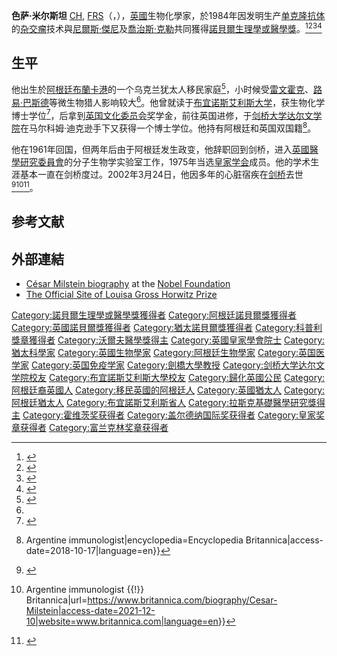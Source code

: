 {{Infobox scientist
| name              = César Milstein
| image             = File:Milstein lnp restauración.jpg
| image_size       = 150px
| caption           = 
| birth_date        = {{birth date|df=yes|1927|10|08}}
| birth_place       = 阿根廷[[布兰卡港|布兰卡港]]
| death_date        = {{death date and age|df=yes|2002|03|24|1927|10|08}}
| death_place       = 英格兰[[剑桥|剑桥]]
| nationality       =
| field             = [[生物化学|生物化学]]
| work_institutions = 
| alma_mater = {{Plainlist|
* [[布宜诺斯艾利斯大学|布宜诺斯艾利斯大学]]
* [[剑桥大学|剑桥大学]]}}
| doctoral_advisor  = Andrés O.M. Stoppani
| doctoral_students = 
| known_for         = 
| author_abbrev_bot = 
| author_abbrev_zoo = 
| influences        = 
| influenced        = 
| prizes            =   {{Plainlist|
* [[Fellow_of_the_Royal_Society|FRS]] <small>(1975)</small>
* [[霍维茨奖|霍维茨奖]] <small>(1980)</small>
* [[沃尔夫医学奖|沃尔夫医学奖]] <small>(1980)</small>
* [[威廉·贝特·哈迪奖|威廉·贝特·哈迪奖]] <small>(1981)</small>
* [[汉斯·克雷布斯爵士奖章|汉斯·克雷布斯爵士奖章]] {{small|(1981)}}
* [[富兰克林奖章|富兰克林奖章]] <small>(1982)</small>
* [[諾貝爾生理學或醫學獎|諾貝爾生理學或醫學獎]] <small>(1984)</small>
* [[科普利奖章|科普利奖章]] <small>(1989)</small>}}
| footnotes         = 
|spouse={{marriage|Celia Prilleltensky|1953}}<ref>{{Cite web | url=http://www.biochemist.org/bio/02404/0048/024040048.pdf | title=Michael Clark, Obituary César Milstein (1927–2002), biochemist.org | access-date=11 February 2013 | archive-url=https://web.archive.org/web/20150923185919/http://www.biochemist.org/bio/02404/0048/024040048.pdf | archive-date=23 September 2015 | url-status=dead }}</ref>
}}
'''色萨·米尔斯坦'''  [[Order_of_the_Companions_of_Honour|CH]], [[Royal_Society|FRS]]（{{lang-en|César Milstein}}，{{bd|1927年|10月8日|2002年|3月24日}}），[[英國|英國]]生物化學家，於1984年因发明生产[[单克隆抗体|单克隆抗体]]的[[杂交瘤|杂交瘤]]技术與[[尼爾斯·傑尼|尼爾斯·傑尼]]及[[喬治斯·克勒|喬治斯·克勒]]共同獲得[[諾貝爾生理學或醫學獎|諾貝爾生理學或醫學獎]]。<ref>{{cite journal|last=Raju|first=T N|date=January 2000|title=The Nobel chronicles. 1984: Niels Kai Jerne, (1911–94); César Milstein (b 1926); and Georges Jean Franz Köhler (1946–95)|journal=[[The_Lancet|The Lancet]]|volume=355|issue=9197|pages=75|pmid=10615922|doi=10.1016/S0140-6736(05)72025-0|s2cid=54392404}}</ref><ref>{{cite journal|last=Bolhuis|first=R L|author2=Haaijman J J|date=December 1984|title=[Nobel Prizes for immunology 1984 (Niels K. Jerne, Cesar Milstein, George Köhler)]|journal=[[Nederlands_Tijdschrift_voor_Geneeskunde|Nederlands Tijdschrift voor Geneeskunde]]|volume=128|issue=52|pages=2433–5|pmid=6395024}}</ref><ref>{{Cite journal 
| last1 = Kaartinen | first1 = M. 
| title = The 1984 Nobel Prize in medicine (Cesar Milstein, George Köhler, Niels Jerne) 
| journal = Duodecim; Laaketieteellinen Aikakauskirja 
| volume = 100 
| issue = 23–24 
| pages = 1573–1578 
| year = 1984 
| pmid = 6394268
}}</ref><ref>{{Cite journal 
| last1 = Onneby | first1 = M. 
| title = Immunology in theory and practice. Nils K Jerne shares the Nobel prize in medicine with Georges JF Köhler and Cesar Milstein 
| journal = Nordisk Medicin 
| volume = 99 
| issue = 11 
| pages = 300, 304 
| year = 1984 
| pmid = 6393048
}}</ref>

==生平==
他出生於[[阿根廷|阿根廷]][[布蘭卡港|布蘭卡港]]的一个乌克兰犹太人移民家庭<ref>{{cite web|url=http://www.ulp.edu.ar/comunicacion/libros_ulp/milstein/files/search/searchtext.xml |title=Archived copy |access-date=9 December 2015 |url-status=dead |archive-url=https://web.archive.org/web/20140227162739/http://www.ulp.edu.ar/comunicacion/libros_ulp/milstein/files/search/searchtext.xml |archive-date=27 February 2014 }}</ref>，小时候受[[雷文霍克|雷文霍克]]、[[路易·巴斯德|路易·巴斯德]]等微生物猎人影响较大<ref name=卫报/>。他曾就读于[[布宜诺斯艾利斯大学|布宜诺斯艾利斯大学]]，获生物化学博士学位<ref>{{Cite journal 
| last1 = Stoppani | first1 = A. O. M.
| last2 = Milstein | first2 = C. 
| title = Essential role of thiol groups in aldehyde dehydrogenases 
| url = https://archive.org/details/sim_biochemical-journal_1957-11_67_3/page/406 | journal = The Biochemical Journal 
| volume = 67 
| issue = 3 
| pages = 406–416 
| year = 1957 
| pmid = 13479397 
| pmc = 1200171
 | doi=10.1042/bj0670406
}}</ref>，后拿到[[英国文化委员会|英国文化委员会]]奖学金，前往英国进修，于[[剑桥大学达尔文学院|剑桥大学达尔文学院]]在马尔科姆·迪克逊手下又获得一个博士学位。他持有阿根廷和英国双国籍<ref>{{Cite encyclopedia|url=https://www.britannica.com/biography/Cesar-Milstein|title=César Milstein {{!}} Argentine immunologist|encyclopedia=Encyclopedia Britannica|access-date=2018-10-17|language=en}}</ref>。

他在1961年回国，但两年后由于阿根廷发生政变，他辞职回到剑桥，进入[[英國醫學研究委員會|英國醫學研究委員會]]的分子生物学实验室工作，1975年当选[[皇家学会|皇家学会]]成员。他的学术生涯基本一直在剑桥度过。2002年3月24日，他因多年的心脏宿疾在[[剑桥|剑桥]]去世<ref>{{Cite web|title=The Nobel Prize in Physiology or Medicine 1984|url=https://www.nobelprize.org/prizes/medicine/1984/milstein/facts/|access-date=2021-12-10|website=NobelPrize.org|language=en-US}}</ref><ref>{{Cite web|title=César Milstein {{!}} Argentine immunologist {{!}} Britannica|url=https://www.britannica.com/biography/Cesar-Milstein|access-date=2021-12-10|website=www.britannica.com|language=en}}</ref><ref name=卫报>{{Cite web|date=2002-03-27|title=Obituary: César Milstein|url=http://www.theguardian.com/news/2002/mar/27/guardianobituaries.obituaries|access-date=2021-12-10|website=the Guardian|language=en}}</ref>。

==参考文献==
{{reflist}}
== 外部連結 ==
* [http://nobelprize.org/medicine/laureates/1984/milstein-autobio.html César Milstein biography] at the [[Nobel_Foundation|Nobel Foundation]]
* [http://www.cumc.columbia.edu/horwitz/ The Official Site of Louisa Gross Horwitz Prize] {{Wayback|url=http://www.cumc.columbia.edu/horwitz/ |date=20080306063925 }}

{{沃尔夫医学奖}}
{{諾貝爾生理學或醫學獎獲得者 (1976年-2000年)}}
{{皇家奖章获得者}}
{{加拿大盖尔德纳国际奖获得者}}
{{路易莎·格罗斯·霍维茨奖获得者}}
{{1951年至2000年科普利奖章获得者}}
{{富兰克林奖章获得者}}
{{阿尔伯特·拉斯克基础医学研究奖获得者}}

{{Authority control}}
{{DEFAULTSORT:Milstein, Cesar}}
[[Category:諾貝爾生理學或醫學獎獲得者|Category:諾貝爾生理學或醫學獎獲得者]]
[[Category:阿根廷諾貝爾獎獲得者|Category:阿根廷諾貝爾獎獲得者]]
[[Category:英國諾貝爾獎獲得者|Category:英國諾貝爾獎獲得者]]
[[Category:猶太諾貝爾獎獲得者|Category:猶太諾貝爾獎獲得者]]
[[Category:科普利獎章獲得者|Category:科普利獎章獲得者]]
[[Category:沃爾夫醫學獎得主|Category:沃爾夫醫學獎得主]]
[[Category:英國皇家學會院士|Category:英國皇家學會院士]]
[[Category:猶太科學家|Category:猶太科學家]]
[[Category:英國生物學家|Category:英國生物學家]]
[[Category:阿根廷生物學家|Category:阿根廷生物學家]]
[[Category:英国医学家|Category:英国医学家]]
[[Category:英国免疫学家|Category:英国免疫学家]]
[[Category:劍橋大學教授|Category:劍橋大學教授]]
[[Category:剑桥大学达尔文学院校友|Category:剑桥大学达尔文学院校友]]
[[Category:布宜諾斯艾利斯大學校友|Category:布宜諾斯艾利斯大學校友]]
[[Category:歸化英國公民|Category:歸化英國公民]]
[[Category:阿根廷裔英國人|Category:阿根廷裔英國人]]
[[Category:移民英國的阿根廷人|Category:移民英國的阿根廷人]]
[[Category:英國猶太人|Category:英國猶太人]]
[[Category:阿根廷猶太人|Category:阿根廷猶太人]]
[[Category:布宜諾斯艾利斯省人|Category:布宜諾斯艾利斯省人]]
[[Category:拉斯克基礎醫學研究獎得主|Category:拉斯克基礎醫學研究獎得主]]
[[Category:霍维茨奖获得者|Category:霍维茨奖获得者]]
[[Category:盖尔德纳国际奖获得者|Category:盖尔德纳国际奖获得者]]
[[Category:皇家奖章获得者|Category:皇家奖章获得者]]
[[Category:富兰克林奖章获得者|Category:富兰克林奖章获得者]]